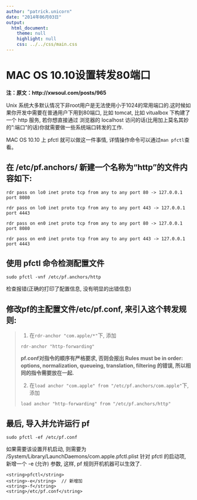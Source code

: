 ```yaml
---
author: "patrick.unicorn"
date: "2014年06月03日"
output: 
  html_document:
    theme: null
    highlight: null
    css: ../../css/main.css
---
```


# MAC OS 10.10设置转发80端口

**注：原文：http://xwsoul.com/posts/965**

Unix 系统大多默认情况下非root用户是无法使用小于1024的常用端口的.这时候如果你开发中需要在普通用户下用到80端口, 比如 tomcat, 比如 vitualbox 下构建了一个 http 服务, 若你想直接通过 浏览器的 localhost 访问的话(比用加上莫名其妙的”:端口”的话)你就需要做一些系统端口转发的工作.

MAC OS 10.10 上 pfctl 就可以做这一件事情, 详情操作命令可以通过`man pfctl`查看。

## 在 /etc/pf.anchors/ 新建一个名称为“http”的文件内容如下:

```
rdr pass on lo0 inet proto tcp from any to any port 80 -> 127.0.0.1 port 8080

rdr pass on lo0 inet proto tcp from any to any port 443 -> 127.0.0.1 port 4443

rdr pass on en0 inet proto tcp from any to any port 80 -> 127.0.0.1 port 8080

rdr pass on en0 inet proto tcp from any to any port 443 -> 127.0.0.1 port 4443
```

## 使用 pfctl 命令检测配置文件

```sudo pfctl -vnf /etc/pf.anchors/http```

检查报错(正确的打印了配置信息, 没有明显的出错信息)

## 修改pf的主配置文件/etc/pf.conf, 来引入这个转发规则: 

<blockquote>

1. 在`rdr-anchor "com.apple/*"`下, 添加

```rdr-anchor "http-forwarding"```

**pf.conf对指令的顺序有严格要求, 否则会报出 Rules must be in order: options, normalization, queueing, translation, filtering 的错误, 所以相同的指令需要放在一起.**

2. 在`load anchor "com.apple" from "/etc/pf.anchors/com.apple"`下, 添加

```load anchor "http-forwarding" from "/etc/pf.anchors/http"```

</blockquote>

## 最后, 导入并允许运行 pf

```sudo pfctl -ef /etc/pf.conf```

如果需要该设置开机启动, 则需要为
/System/Library/LaunchDaemons/com.apple.pfctl.plist
针对 pfctl 的启动项, 新增一个 -e (允许) 参数, 这样, pf 规则开机机器可以生效了.

```
<string>pfctl</string>
<string>-e</string>  // 新增加
<string>-f</string>
<string>/etc/pf.conf</string>
```